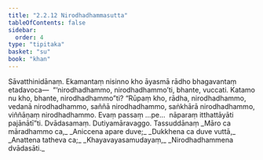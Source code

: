 ```yaml
---
title: "2.2.12 Nirodhadhammasutta"
tableOfContents: false
sidebar:
  order: 4
type: "tipitaka"
basket: "su"
book: "khan"
---
```



<DynamicBreadcrumb />

<Division number="181" book="khan">

<Paragraph number="870" book="khan">
Sāvatthinidānaṃ. Ekamantaṃ nisinno kho āyasmā rādho bhagavantaṃ etadavoca—  “‘nirodhadhammo, nirodhadhammo’ti, bhante, vuccati. Katamo nu kho, bhante, nirodhadhammo”ti? “Rūpaṃ kho, rādha, nirodhadhammo, vedanā nirodhadhammo, saññā nirodhadhammo, saṅkhārā nirodhadhammo, viññāṇaṃ nirodhadhammo. Evaṃ passaṃ …pe…  nāparaṃ itthattāyāti pajānātī”ti.

</Paragraph>
</Division>

<Paragraph number="871" type="center" book="khan">
Dvādasamaṃ.



</Paragraph>

<Paragraph number="872" type="center" book="khan">
Dutiyamāravaggo.



</Paragraph>

<Paragraph number="873" type="center" book="khan">
Tassuddānaṃ


</Paragraph>

<Paragraph number="874" type="verses" book="khan">
_Māro ca māradhammo ca,_  
_Aniccena apare duve;_  
_Dukkhena ca duve vuttā,_  
_Anattena tatheva ca;_  
_Khayavayasamudayaṃ,_  
_Nirodhadhammena dvādasāti._
</Paragraph>